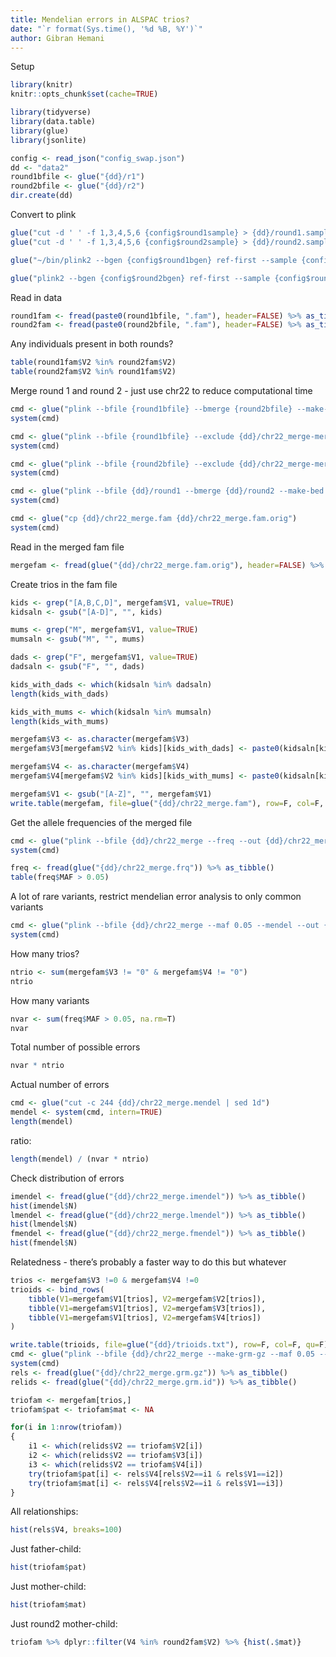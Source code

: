 ```yaml
---
title: Mendelian errors in ALSPAC trios?
date: "`r format(Sys.time(), '%d %B, %Y')`"
author: Gibran Hemani
---
```


Setup

```r
library(knitr)
knitr::opts_chunk$set(cache=TRUE)

library(tidyverse)
library(data.table)
library(glue)
library(jsonlite)

config <- read_json("config_swap.json")
dd <- "data2"
round1bfile <- glue("{dd}/r1")
round2bfile <- glue("{dd}/r2")
dir.create(dd)
```

Convert to plink

```r
glue("cut -d ' ' -f 1,3,4,5,6 {config$round1sample} > {dd}/round1.sample") %>% system()
glue("cut -d ' ' -f 1,3,4,5,6 {config$round2sample} > {dd}/round2.sample") %>% system()

glue("~/bin/plink2 --bgen {config$round1bgen} ref-first --sample {config$round1sample} --maf 0.1 --make-bed --out {round1bfile} --missing-code 0 --set-all-var-ids @:#") %>% system()

glue("plink2 --bgen {config$round2bgen} ref-first --sample {config$round2sample} --maf 0.1 --make-bed --out {round2bfile} --set-all-var-ids @:#") %>% system()
```


Read in data

```r
round1fam <- fread(paste0(round1bfile, ".fam"), header=FALSE) %>% as_tibble()
round2fam <- fread(paste0(round2bfile, ".fam"), header=FALSE) %>% as_tibble()
```

Any individuals present in both rounds?

```r
table(round1fam$V2 %in% round2fam$V2)
table(round2fam$V2 %in% round1fam$V2)
````

Merge round 1 and round 2 - just use chr22 to reduce computational time

```r
cmd <- glue("plink --bfile {round1bfile} --bmerge {round2bfile} --make-bed --out {dd}/chr22_merge")
system(cmd)

cmd <- glue("plink --bfile {round1bfile} --exclude {dd}/chr22_merge-merge.missnp --make-bed --out {dd}/round1")
system(cmd)

cmd <- glue("plink --bfile {round2bfile} --exclude {dd}/chr22_merge-merge.missnp --make-bed --out {dd}/round2")
system(cmd)

cmd <- glue("plink --bfile {dd}/round1 --bmerge {dd}/round2 --make-bed --out {dd}/chr22_merge")
system(cmd)

cmd <- glue("cp {dd}/chr22_merge.fam {dd}/chr22_merge.fam.orig")
system(cmd)
```

Read in the merged fam file

```r
mergefam <- fread(glue("{dd}/chr22_merge.fam.orig"), header=FALSE) %>% as_tibble()
```

Create trios in the fam file

```r
kids <- grep("[A,B,C,D]", mergefam$V1, value=TRUE)
kidsaln <- gsub("[A-D]", "", kids)

mums <- grep("M", mergefam$V1, value=TRUE)
mumsaln <- gsub("M", "", mums)

dads <- grep("F", mergefam$V1, value=TRUE)
dadsaln <- gsub("F", "", dads)

kids_with_dads <- which(kidsaln %in% dadsaln)
length(kids_with_dads)

kids_with_mums <- which(kidsaln %in% mumsaln)
length(kids_with_mums)

mergefam$V3 <- as.character(mergefam$V3)
mergefam$V3[mergefam$V2 %in% kids][kids_with_dads] <- paste0(kidsaln[kids_with_dads], "F")

mergefam$V4 <- as.character(mergefam$V4)
mergefam$V4[mergefam$V2 %in% kids][kids_with_mums] <- paste0(kidsaln[kids_with_mums], "M")

mergefam$V1 <- gsub("[A-Z]", "", mergefam$V1)
write.table(mergefam, file=glue("{dd}/chr22_merge.fam"), row=F, col=F, qu=F)
```

Get the allele frequencies of the merged file

```r
cmd <- glue("plink --bfile {dd}/chr22_merge --freq --out {dd}/chr22_merge")
system(cmd)

freq <- fread(glue("{dd}/chr22_merge.frq")) %>% as_tibble()
table(freq$MAF > 0.05)
```

A lot of rare variants, restrict mendelian error analysis to only common variants

```r
cmd <- glue("plink --bfile {dd}/chr22_merge --maf 0.05 --mendel --out {dd}/chr22_merge")
system(cmd)
```

How many trios?

```r
ntrio <- sum(mergefam$V3 != "0" & mergefam$V4 != "0")
ntrio
```

How many variants

```r
nvar <- sum(freq$MAF > 0.05, na.rm=T)
nvar
```

Total number of possible errors

```r
nvar * ntrio
```

Actual number of errors


```r
cmd <- glue("cut -c 244 {dd}/chr22_merge.mendel | sed 1d")
mendel <- system(cmd, intern=TRUE)
length(mendel)
```

ratio:

```r
length(mendel) / (nvar * ntrio)
```

Check distribution of errors

```r
imendel <- fread(glue("{dd}/chr22_merge.imendel")) %>% as_tibble()
hist(imendel$N)
lmendel <- fread(glue("{dd}/chr22_merge.lmendel")) %>% as_tibble()
hist(lmendel$N)
fmendel <- fread(glue("{dd}/chr22_merge.fmendel")) %>% as_tibble()
hist(fmendel$N)
```

Relatedness - there's probably a faster way to do this but whatever

```r
trios <- mergefam$V3 !=0 & mergefam$V4 !=0
trioids <- bind_rows(
	tibble(V1=mergefam$V1[trios], V2=mergefam$V2[trios]),
	tibble(V1=mergefam$V1[trios], V2=mergefam$V3[trios]),
	tibble(V1=mergefam$V1[trios], V2=mergefam$V4[trios])
)

write.table(trioids, file=glue("{dd}/trioids.txt"), row=F, col=F, qu=F)
cmd <- glue("plink --bfile {dd}/chr22_merge --make-grm-gz --maf 0.05 --keep {dd}/trioids.txt --out {dd}/chr22_merge")
system(cmd)
rels <- fread(glue("{dd}/chr22_merge.grm.gz")) %>% as_tibble()
relids <- fread(glue("{dd}/chr22_merge.grm.id")) %>% as_tibble()

triofam <- mergefam[trios,]
triofam$pat <- triofam$mat <- NA

for(i in 1:nrow(triofam))
{
	i1 <- which(relids$V2 == triofam$V2[i])
	i2 <- which(relids$V2 == triofam$V3[i])
	i3 <- which(relids$V2 == triofam$V4[i])
	try(triofam$pat[i] <- rels$V4[rels$V2==i1 & rels$V1==i2])
	try(triofam$mat[i] <- rels$V4[rels$V2==i1 & rels$V1==i3])
}
```

All relationships:

```r
hist(rels$V4, breaks=100)
```

Just father-child:

```r
hist(triofam$pat)
```

Just mother-child:

```r
hist(triofam$mat)
```

Just round2 mother-child:

```r
triofam %>% dplyr::filter(V4 %in% round2fam$V2) %>% {hist(.$mat)}
```

